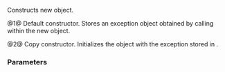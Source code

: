 {{cpp/error/nested_exception/title|nested_exception}}
{{cpp/error/nested_exception/navbar}}
{{dcl begin}}
{{dcla|num=1|since=c++11|constexpr=c++26|
nested_exception() noexcept;
}}
{{dcla|num=2|since=c++11|constexpr=c++26|1=
nested_exception( const nested_exception&amp; other ) noexcept = default;
}}
{{dcl end}}

Constructs new {{tt|nested_exception}} object.

@1@ Default constructor. Stores an exception object obtained by calling {{c|std::current_exception()}} within the new {{tt|nested_exception}} object.

@2@ Copy constructor. Initializes the object with the exception stored in {{tt|other}}. 

===Parameters===
{{par begin}}
{{par|other|nested exception to initialize the contents with}}
{{par end}}

{{langlinks|ja|ru|zh}}